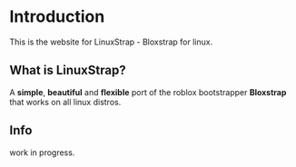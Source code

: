 # Introduction
 
This is the website for LinuxStrap - Bloxstrap for linux.

## What is LinuxStrap?

A **simple**, **beautiful** and **flexible** port of the roblox bootstrapper **Bloxstrap** that works on all linux distros.

## Info

work in progress.
